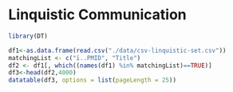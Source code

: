 # Linquistic Communication


```r
library(DT)

df1<-as.data.frame(read.csv("./data/csv-linquistic-set.csv"))
matchingList <- c("ï..PMID", "Title")
df2 <- df1[, which((names(df1) %in% matchingList)==TRUE)]
df3<-head(df2,4000)
datatable(df3, options = list(pageLength = 25))
```
